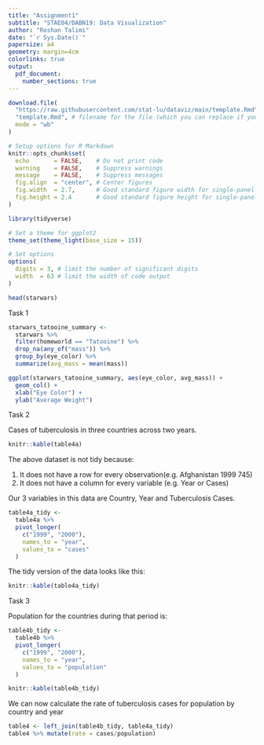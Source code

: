 ```yaml
---
title: "Assignment1"
subtitle: "STAE04/DABN19: Data Visualization"
author: "Roshan Talimi"
date: "`r Sys.Date()`"
papersize: a4
geometry: margin=4cm
colorlinks: true
output:
  pdf_document:
    number_sections: true
---
```


```r
download.file(
  "https://raw.githubusercontent.com/stat-lu/dataviz/main/template.Rmd",
  "template.Rmd", # filename for the file (which you can replace if you want)
  mode = "wb"
)
```


```r
# Setup options for R Markdown
knitr::opts_chunk$set(
  echo       = FALSE,    # Do not print code
  warning    = FALSE,    # Suppress warnings
  message    = FALSE,    # Suppress messages
  fig.align  = "center", # Center figures
  fig.width  = 2.7,      # Good standard figure width for single-panel figures
  fig.height = 2.4       # Good standard figure height for single-panel figures
)

library(tidyverse)

# Set a theme for ggplot2
theme_set(theme_light(base_size = 15))

# Set options
options(
  digits = 3, # limit the number of significant digits
  width  = 63 # limit the width of code output
)
```

```r
head(starwars)
```
Task 1

```r
starwars_tatooine_summary <-
  starwars %>% 
  filter(homeworld == "Tatooine") %>% 
  drop_na(any_of("mass")) %>% 
  group_by(eye_color) %>% 
  summarize(avg_mass = mean(mass))
```


```r
ggplot(starwars_tatooine_summary, aes(eye_color, avg_mass)) +
  geom_col() +
  xlab("Eye Color") +
  ylab("Average Weight")
```


Task 2

Cases of tuberculosis in three countries across two years.

```r
knitr::kable(table4a)
```

The above dataset is not tidy because:

1. It does not have a row for every observation(e.g. Afghanistan 1999 745)
2. It does not have a column for every variable (e.g. Year or Cases)

Our 3 variables in this data are Country, Year and Tuberculosis Cases.

```r
table4a_tidy <-
  table4a %>%
  pivot_longer(
    c("1999", "2000"), 
    names_to = "year", 
    values_to = "cases"
  )
```

The tidy version of the data looks like this:

```r
knitr::kable(table4a_tidy)
```
Task 3

Population for the countries during that period is:

```r
table4b_tidy <-
  table4b %>%
  pivot_longer(
    c("1999", "2000"), 
    names_to = "year", 
    values_to = "population"
  )
```

```r
knitr::kable(table4b_tidy)
```

We can now calculate the rate of tuberculosis cases for population by country and year

```r
table4 <- left_join(table4b_tidy, table4a_tidy)
table4 %>% mutate(rate = cases/population)
```






